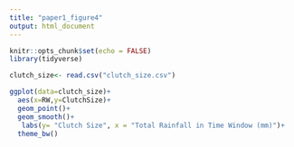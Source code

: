 ```yaml
---
title: "paper1_figure4"
output: html_document
---
```


```r
knitr::opts_chunk$set(echo = FALSE)
library(tidyverse)
```


```r
clutch_size<- read.csv("clutch_size.csv")
```

```r
ggplot(data=clutch_size)+
  aes(x=RW,y=ClutchSize)+
  geom_point()+
  geom_smooth()+
   labs(y= "Clutch Size", x = "Total Rainfall in Time Window (mm)")+
  theme_bw()


```


